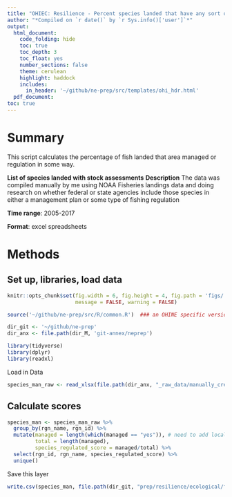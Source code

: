```yaml
---
title: "OHIEC: Resilience - Percent species landed that have any sort of management"
author: "*Compiled on `r date()` by `r Sys.info()['user']`*"
output: 
  html_document:
    code_folding: hide
    toc: true
    toc_depth: 3
    toc_float: yes
    number_sections: false
    theme: cerulean
    highlight: haddock
    includes: 
      in_header: '~/github/ne-prep/src/templates/ohi_hdr.html'
  pdf_document:
toc: true
---
```


# Summary
This script calculates the percentage of fish landed that area managed or regulation in some way.

**List of species landed with stock assessments**
**Description** The data was compiled manually by me using NOAA Fisheries landings data and doing research on whether federal or state agencies include those species in either a management plan or some type of fishing regulation

**Time range**: 2005-2017

**Format**:  excel spreadsheets

# Methods

## Set up, libraries, load data
``` r
knitr::opts_chunk$set(fig.width = 6, fig.height = 4, fig.path = 'figs/',
                      message = FALSE, warning = FALSE)

source('~/github/ne-prep/src/R/common.R')  ### an OHINE specific version of common.R

dir_git <- '~/github/ne-prep'
dir_anx <- file.path(dir_M, 'git-annex/neprep')

library(tidyverse)
library(dplyr)
library(readxl)
```

Load in Data
```r
species_man_raw <- read_xlsx(file.path(dir_anx, "_raw_data/manually_created/species_management.xlsx"))
```

## Calculate scores
```r
species_man <- species_man_raw %>% 
  group_by(rgn_name, rgn_id) %>% 
  mutate(managed = length(which(managed == "yes")), # need to add locally established here
         total = length(managed),
         species_regulated_score = managed/total) %>% 
  select(rgn_id, rgn_name, species_regulated_score) %>% 
  unique()
```

Save this layer
```r
write.csv(species_man, file.path(dir_git, "prep/resilience/ecological/fishing_pressure/data/species_man.csv"))
```










